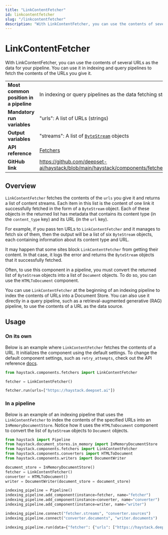 ```yaml
---
title: "LinkContentFetcher"
id: linkcontentfetcher
slug: "/linkcontentfetcher"
description: "With LinkContentFetcher, you can use the contents of several URLs as the data for your pipeline. You can use it in indexing and query  pipelines to fetch the contents of the URLs you give it."
---
```


# LinkContentFetcher

With LinkContentFetcher, you can use the contents of several URLs as the data for your pipeline. You can use it in indexing and query  pipelines to fetch the contents of the URLs you give it.

|                                        |                                                                                                 |
| :------------------------------------- | :---------------------------------------------------------------------------------------------- |
| **Most common position in a pipeline** | In indexing or query pipelines as the data fetching step                                        |
| **Mandatory run variables**            | "urls": A list of URLs (strings)                                                                |
| **Output variables**                   | "streams": A list of [`ByteStream`](../../concepts/data-classes.mdx#bytestream)  objects                     |
| **API reference**                      | [Fetchers](/reference/fetchers-api)                                                                    |
| **GitHub link**                        | https://github.com/deepset-ai/haystack/blob/main/haystack/components/fetchers/link_content.py |

## Overview

`LinkContentFetcher` fetches the contents of the `urls` you give it and returns a list of content streams. Each item in this list is the content of one link it successfully fetched in the form of a `ByteStream` object. Each of these objects in the returned list has metadata that contains its content type (in the `content_type` key) and its URL (in the `url` key).

For example, if you pass ten URLs to `LinkContentFetcher` and it manages to fetch six of them, then the output will be a list of six `ByteStream` objects, each containing information about its content type and URL.

It may happen that some sites block `LinkContentFetcher` from getting their content. In that case, it logs the error and returns the `ByteStream` objects that it successfully fetched.

Often, to use this component in a pipeline, you must convert the returned list of `ByteStream` objects into a list of `Document` objects. To do so, you can use the `HTMLToDocument` component.

You can use `LinkContentFetcher` at the beginning of an indexing pipeline to index the contents of URLs into a Document Store. You can also use it directly in a query pipeline, such as a retrieval-augmented generative (RAG) pipeline, to use the contents of a URL as the data source.

## Usage

### On its own

Below is an example where `LinkContentFetcher` fetches the contents of a URL. It initializes the component using the default settings. To change the default component settings, such as `retry_attempts`, check out the API reference [docs](/reference/fetchers-api).

```python
from haystack.components.fetchers import LinkContentFetcher

fetcher = LinkContentFetcher()

fetcher.run(urls=["https://haystack.deepset.ai"])
```

### In a pipeline

Below is an example of an indexing pipeline that uses the `LinkContentFetcher` to index the contents of the specified URLs into an `InMemoryDocumentStore`. Notice how it uses the `HTMLToDocument` component to convert the list of `ByteStream` objects to `Document` objects.

```python
from haystack import Pipeline
from haystack.document_stores.in_memory import InMemoryDocumentStore
from haystack.components.fetchers import LinkContentFetcher
from haystack.components.converters import HTMLToDocument
from haystack.components.writers import DocumentWriter

document_store = InMemoryDocumentStore()
fetcher = LinkContentFetcher()
converter = HTMLToDocument()
writer = DocumentWriter(document_store = document_store)

indexing_pipeline = Pipeline()
indexing_pipeline.add_component(instance=fetcher, name="fetcher")
indexing_pipeline.add_component(instance=converter, name="converter")
indexing_pipeline.add_component(instance=writer, name="writer")

indexing_pipeline.connect("fetcher.streams", "converter.sources")
indexing_pipeline.connect("converter.documents", "writer.documents")

indexing_pipeline.run(data={"fetcher": {"urls": ["https://haystack.deepset.ai/blog/guide-to-using-zephyr-with-haystack2"]}})
```
